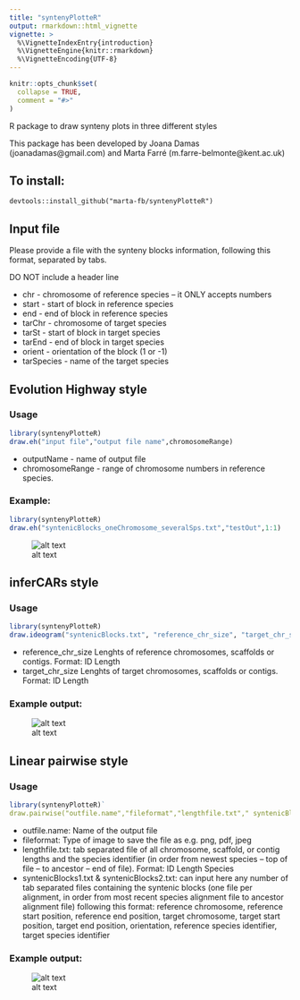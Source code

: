 ```yaml
---
title: "syntenyPlotteR"
output: rmarkdown::html_vignette
vignette: >
  %\VignetteIndexEntry{introduction}
  %\VignetteEngine{knitr::rmarkdown}
  %\VignetteEncoding{UTF-8}
---
```


```r
knitr::opts_chunk$set(
  collapse = TRUE,
  comment = "#>"
)
```


R package to draw synteny plots in three different styles

This package has been developed by Joana Damas (joanadamas@gmail.com) and Marta Farré (m.farre-belmonte@kent.ac.uk)

## To install:
`devtools::install_github("marta-fb/syntenyPlotteR")`


## Input file

Please provide a file with the synteny blocks information, following this format, separated by tabs.  

  DO NOT include a header line
  
* chr - chromosome of reference species -- it ONLY accepts numbers  
* start - start of block in reference species  
* end - end of block in reference species  
* tarChr - chromosome of target species  
* tarSt - start of block in target species 
* tarEnd - end of block in target species 
* orient - orientation of the block (1 or -1) 
* tarSpecies - name of the target species   

## Evolution Highway style

### Usage

```r
library(syntenyPlotteR)
draw.eh("input file","output file name",chromosomeRange)
```


* outputName - name of output file   
* chromosomeRange - range of chromosome numbers in reference species.


### Example:  

```r
library(syntenyPlotteR)
draw.eh("syntenicBlocks_oneChromosome_severalSps.txt","testOut",1:1)
```

![alt text](https://github.com/marta-fb/syntenyPlotteR/blob/master/images/exampleEH.png?raw=true)  

## inferCARs style


### Usage

```r
library(syntenyPlotteR)
draw.ideogram("syntenicBlocks.txt", "reference_chr_size", "target_chr_size")
```

* reference_chr_size Lenghts of reference chromosomes, scaffolds or contigs. Format: ID Length  
* target_chr_size Lenghts of target chromosomes, scaffolds or contigs. Format: ID Length  


### Example output:

![alt text](https://github.com/marta-fb/syntenyPlotteR/blob/master/images/exampleInferCARs.png?raw=true)


## Linear pairwise style

### Usage

```r
library(syntenyPlotteR)`
draw.pairwise("outfile.name","fileformat","lengthfile.txt"," syntenicBlocks1.txt ",” syntenicBlocks2.txt”)
```

*	outfile.name: Name of the output file
*	fileformat: Type of image to save the file as e.g. png, pdf, jpeg
*	lengthfile.txt: tab separated file of all chromosome, scaffold, or contig lengths and the species identifier (in order from newest species – top of file – to ancestor – end of file). Format: ID Length Species
*	syntenicBlocks1.txt & syntenicBlocks2.txt: can input here any number of tab separated files containing the syntenic blocks (one file per alignment, in order from most recent species alignment file to ancestor alignment file) following this format: reference chromosome, reference start position, reference end position, target chromosome, target start position, target end position, orientation, reference species identifier, target species identifier


### Example output:

![alt text](https://github.com/marta-fb/syntenyPlotteR/blob/master/images/exampleLinearPair.jpg?raw=true)
